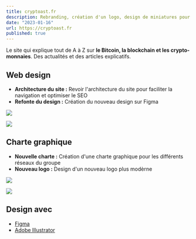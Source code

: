 ```yaml
---
title: cryptoast.fr
description: Rebranding, création d'un logo, design de miniatures pour youtube et des articles, web design, création de bannières, design de NFT, montage vidéo, animation, création de CTA...
date: "2023-01-16"
url: https://cryptoast.fr
published: true
---
```


Le site qui explique tout de A à Z sur **le Bitcoin, la blockchain et les crypto-monnaies**. Des actualités et des articles explicatifs.

## Web design

- **Architecture du site :** Revoir l'architecture du site pour faciliter la navigation et optimiser le SEO
- **Refonte du design :** Création du nouveau design sur Figma



![](/cryptoast-home.png)

![](/cryptoast-team.png)

## Charte graphique

- **Nouvelle charte :** Création d'une charte graphique pour les différents réseaux du groupe
- **Nouveau logo :** Design d'un nouveau logo plus modèrne



![](/cryptoast-logo.png)

![](/cryptoast-twitter.png)

## Design avec

- [Figma](https://www.figma.com/)
- [Adobe Illustrator](https://www.adobe.com/fr/products/illustrator.html)